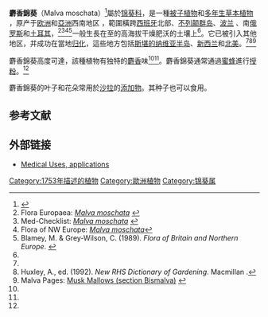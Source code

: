 {{Speciesbox
|image = Malva moschata 20060708163508wp.jpg
|image_caption = 麝香錦葵的花朵
|genus = Malva
|species = moschata
|authority = [[Carl_Linnaeus|L.]]
}}'''麝香錦葵'''（Malva moschata）<ref name="BSBI07">{{Cite web|title=BSBI List 2007|url=http://www.bsbi.org.uk/BSBIList2007.xls|accessdate=2014-10-17|format=xls|publisher=Botanical Society of Britain and Ireland|archiveurl=https://web.archive.org/web/20141023044910/http://www.bsbi.org.uk/BSBIList2007.xls|archivedate=2014-10-23|dead-url=no}}</ref>屬於[[锦葵科|锦葵科]]，是一種[[被子植物|被子植物]]和[[多年生植物|多年生]][[草本植物|草本植物]] ，原产于[[欧洲|欧洲]]和[[亞洲|亞洲]]西南地区 ，範圍橫跨[[西班牙|西班牙]]北部、[[不列顛群島|不列颠群岛]]、[[波兰|波兰]] 、南[[俄罗斯|俄罗斯]]和[[土耳其|土耳其]]，<ref name="fe">Flora Europaea: [http://rbg-web2.rbge.org.uk/cgi-bin/nph-readbtree.pl/feout?FAMILY_XREF=&GENUS_XREF=Malva&SPECIES_XREF=moschata&TAXON_NAME_XREF=&RANK= ''Malva moschata''] {{Wayback|url=http://rbg-web2.rbge.org.uk/cgi-bin/nph-readbtree.pl/feout?FAMILY_XREF=&GENUS_XREF=Malva&SPECIES_XREF=moschata&TAXON_NAME_XREF=&RANK= |date=20160113181813 }}</ref><ref name="mc">Med-Checklist: [http://ww2.bgbm.org/mcl/PTaxonDetail.asp?NameId=15298&PTRefFk=1276 ''Malva moschata''] {{Wayback|url=http://ww2.bgbm.org/mcl/PTaxonDetail.asp?NameId=15298&PTRefFk=1276 |date=20150215125005 }}</ref><ref name="fnwe">Flora of NW Europe: [http://ip30.eti.uva.nl/BIS/flora.php?selected=beschrijving&menuentry=soorten&id=2136 ''Malva moschata'']{{Dead link|date=January 2018|bot=InternetArchiveBot|fix-attempted=yes}}</ref><ref name="blamey">Blamey, M. & Grey-Wilson, C. (1989). ''Flora of Britain and Northern Europe''. {{ISBN|0-340-40170-2}}</ref>一般生長在{{Convert|1500|m|ft|abbr=on}}至{{Convert|1500|m|ft|abbr=on}}的高海拔干燥肥沃的土壤上<ref name="blamey" />。它已被引入其他地区，并成功在當地[[歸化_(生物學)|归化]]，這些地方包括[[斯堪的纳维亚半岛|斯堪的纳维亚半岛]]、[[新西兰|新西兰]]和[[北美|北美]]。<ref name="blamey" /><ref name=rhs>Huxley, A., ed. (1992). ''New RHS Dictionary of Gardening''. Macmillan {{ISBN|0-333-47494-5}}.</ref><ref name=mp>Malva Pages: [http://www.malvaceae.info/Genera/Malva/Bismalva.php Musk Mallows (section Bismalva)] {{Wayback|url=http://www.malvaceae.info/Genera/Malva/Bismalva.php |date=20190917190853 }}</ref>

麝香錦葵高度可達{{Convert|60|cm|in|abbr=on}}，該種植物有独特的[[麝香|麝香]]味<ref name="fnwe" /><ref name="blamey" />。麝香錦葵通常通過[[蜂系|蜜蜂]]進行[[授粉|授粉]]。<ref name="blamey" />

麝香錦葵的叶子和花朵常用於[[沙拉|沙拉]]的[[添加劑|添加物]]。其种子也可以食用。

== 参考文献 ==
{{Reflist|30em}}

== 外部链接 ==
{{Commons|Malva moschata}}
* [https://web.archive.org/web/20081224142624/http://www.herbyclinic.com/article.php?id=49 Medical Uses, applications]
{{Taxonbar|from=Q157920}}
[[Category:1753年描述的植物|Category:1753年描述的植物]]
[[Category:歐洲植物|Category:歐洲植物]]
[[Category:锦葵属|Category:锦葵属]]
